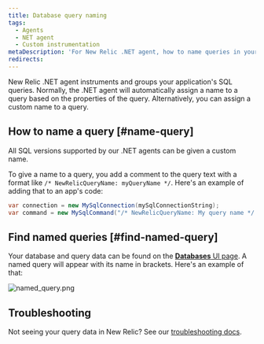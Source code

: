 ```yaml
---
title: Database query naming
tags:
  - Agents
  - NET agent
  - Custom instrumentation
metaDescription: 'For New Relic .NET agent, how to name queries in your application.'
redirects:
---
```



New Relic .NET agent instruments and groups your application's SQL queries. Normally, the .NET agent will automatically assign a name to a query based on the properties of the query. Alternatively, you can assign a custom name to a query.

## How to name a query [#name-query]

All SQL versions supported by our .NET agents can be given a custom name. 

To give a name to a query, you add a comment to the query text with a format like ```/* NewRelicQueryName: myQueryName */```. Here's an example of adding that to an app's code:

```cs
var connection = new MySqlConnection(mySqlConnectionString);
var command = new MySqlCommand("/* NewRelicQueryName: My query name */ SELECT date FROM dates", connection);
``` 

## Find named queries [#find-named-query]

Your database and query data can be found on the [**Databases** UI page](/docs/apm/apm-ui-pages/monitoring/databases-page-view-operations-throughput-response-time). A named query will appear with its name in brackets. Here's an example of that:

<img
  title="named_query.png"
  alt="named_query.png"
  src={namedQuery}
/>

## Troubleshooting
Not seeing your query data in New Relic? See our <a href="/docs/apm/agents/net-agent/troubleshooting/no-data-appears-net">troubleshooting docs</a>.
